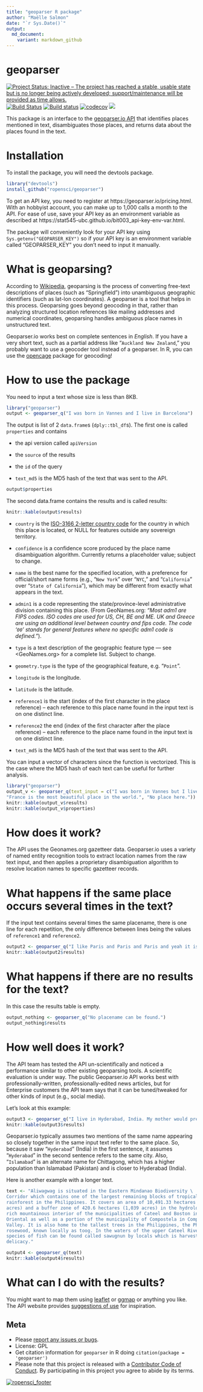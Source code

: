 ```yaml
---
title: "geoparser R package"
author: "Maëlle Salmon"
date: "`r Sys.Date()`"
output:
  md_document:
    variant: markdown_github
---
```

geoparser
=============

[![Project Status: Inactive – The project has reached a stable, usable state but is no longer being actively developed; support/maintenance will be provided as time allows.](http://www.repostatus.org/badges/latest/inactive.svg)](http://www.repostatus.org/#inactive)
[![Build Status](https://travis-ci.org/ropensci/geoparser.svg?branch=master)](https://travis-ci.org/ropensci/geoparser)
[![Build status](https://ci.appveyor.com/api/projects/status/7sw9ufcgh8pk1r5d?svg=true)](https://ci.appveyor.com/project/ropensci/geoparser)
[![codecov](https://codecov.io/gh/ropensci/geoparser/branch/master/graph/badge.svg)](https://codecov.io/gh/ropensci/geoparser)
[![](https://badges.ropensci.org/43_status.svg)](https://github.com/ropensci/onboarding/issues/43)


This package is an interface to the [geoparser.io API](https://geoparser.io) that identifies places mentioned in text, disambiguates those places, and returns data about the places found in the text.


# Installation

To install the package, you will need the devtools package.

```r
library("devtools")
install_github("ropensci/geoparser")

```

To get an API key, you need to register at https://geoparser.io/pricing.html. With an hobbyist account, you can make up to 1,000 calls a month to the API. For ease of use, save your API key as an environment variable as described at https://stat545-ubc.github.io/bit003_api-key-env-var.html.

The package will conveniently look for your API key using `Sys.getenv("GEOPARSER_KEY")` so if your API key is an environment variable called "GEOPARSER_KEY" you don't need to input it manually.

# What is geoparsing?

According to [Wikipedia](https://en.wikipedia.org/wiki/Geoparsing), geoparsing is the process of converting free-text descriptions of places (such as "Springfield") into unambiguous geographic identifiers (such as lat-lon coordinates). A geoparser is a tool that helps in this process. Geoparsing goes beyond geocoding in that, rather than analyzing structured location references like mailing addresses and numerical coordinates, geoparsing handles ambiguous place names in unstructured text.

Geoparser.io works best on complete sentences in *English*. If you have a very short text, such as a partial address like "`Auckland New Zealand`," you probably want to use a geocoder tool instead of a geoparser. In R, you can use the [opencage]( https://cran.r-project.org/package=opencage) package for geocoding!

# How to use the package

You need to input a text whose size is less than 8KB.

```r
library("geoparser")
output <- geoparser_q("I was born in Vannes and I live in Barcelona")

```

The output is list of 2 `data.frame`s (`dply::tbl_df`s). The first one is called `properties`  and contains
 
* the api version called `apiVersion`

* the `source` of the results

* the `id` of the query

* `text_md5` is the MD5 hash of the text that was sent to the API.

```r
output$properties

```

The second data.frame contains the results and is called results:

```r
knitr::kable(output$results)

```

* `country` is the [ISO-3166 2-letter country code](https://en.wikipedia.org/wiki/ISO_3166-1_alpha-2) for the country in which this place is located, or NULL for features outside any sovereign territory.

* `confidence` is a confidence score produced by the place name disambiguation algorithm. Currently returns a placeholder value; subject to change.

* `name` is the best name for the specified location, with a preference for official/short name forms (e.g., "`New York`" over "`NYC`," and "`California`" over "`State of California`"), which may be different from exactly what appears in the text.

 * `admin1` is a code representing the state/province-level administrative division containing this place. (From GeoNames.org: _"Most adm1 are FIPS codes. ISO codes are used for US, CH, BE and ME. UK and Greece are using an additional level between country and fips code. The code '`00`' stands for general features where no specific adm1 code is defined."_).

 * `type` is a text description of the geographic feature type — see <GeoNames.org> for a complete list. Subject to change.

 * `geometry.type` is the type of the geographical feature, e.g. "`Point`".

 * `longitude` is the longitude.

 * `latitude` is the latitude.

* `reference1` is the start (index of the first character in the place reference) --  each reference to this place name found in the input text is on one distinct line.

*  `reference2` the end (index of the first character after the place reference) --  each reference to the place name found in the input text is on one distinct line.

* `text_md5` is the MD5 hash of the text that was sent to the API.

You can input a vector of characters since the function is vectorized. This is the case where the MD5 hash of each text can be useful for further analysis.

```r
library("geoparser")
output_v <- geoparser_q(text_input = c("I was born in Vannes but I live in Barcelona.",
"France is the most beautiful place in the world.", "No place here."))
knitr::kable(output_v$results)
knitr::kable(output_v$properties)
```

# How does it work?

The API uses the Geonames.org gazetteer data. Geoparser.io uses a variety of named entity recognition tools to extract location names from the raw text input, and then applies a proprietary disambiguation algorithm to resolve location names to specific gazetteer records.

# What happens if the same place occurs several times in the text?

If the input text contains several times the same placename, there is one line for each repetition, the only difference between lines being the values of `reference1` and `reference2`.

```r
output2 <- geoparser_q("I like Paris and Paris and Paris and yeah it is in France!")
knitr::kable(output2$results)

```

# What happens if there are no results for the text?

In this case the results table is empty.

```r
output_nothing <- geoparser_q("No placename can be found.")
output_nothing$results

```


# How well does it work?

The API team has tested the API un-scientifically and noticed a performance similar to other existing geoparsing tools. A scientific evaluation is under way. The public Geoparser.io API works best with professionally-written, professionally-edited news articles, but for Enterprise customers the API team says that it can be tuned/tweaked for other kinds of input (e.g., social media).

Let's look at this example:

```r
output3 <- geoparser_q("I live in Hyderabad, India. My mother would prefer living in Hyderabad near Islamabad!")
knitr::kable(output3$results)

```

Geoparser.io typically assumes two mentions of the same name appearing so closely together in the same input text refer to the same place. So, because it saw "`Hyderabad`" (India) in the first sentence, it assumes "`Hyderabad`" in the second sentence refers to the same city. Also, "`Islamabad`" is an alternate name for Chittagong, which has a higher population than Islamabad (Pakistan) and is closer to Hyderabad (India).

Here is another example with a longer text.

```r
text <- "Aliwagwag is situated in the Eastern Mindanao Biodiversity \
Corridor which contains one of the largest remaining blocks of tropical lowland \
rainforest in the Philippines. It covers an area of 10,491.33 hectares (25,924.6 \
acres) and a buffer zone of 420.6 hectares (1,039 acres) in the hydrologically \
rich mountainous interior of the municipalities of Cateel and Boston in Davao \
Oriental as well as a portion of the municipality of Compostela in Compostela \
Valley. It is also home to the tallest trees in the Philippines, the Philippine \
rosewood, known locally as toog. In the waters of the upper Cateel River, a rare \
species of fish can be found called sawugnun by locals which is harvested as a \
delicacy." 

output4 <- geoparser_q(text)
knitr::kable(output4$results)
```

# What can I do with the results?

You might want to map them using [leaflet](https://rstudio.github.io/leaflet/) or [ggmap](https://cran.r-project.org/package=ggmap) or anything you like. The API website provides [suggestions of use](https://geoparser.io/uses.html) for inspiration.


## Meta

* Please [report any issues or bugs](https://github.com/ropensci/geoparser/issues).
* License: GPL
* Get citation information for `geoparser` in R doing `citation(package = 'geoparser')`
* Please note that this project is released with a [Contributor Code of Conduct](https://github.com/ropensci/geoparser/blob/master/CONDUCT.md). By participating in this project you agree to abide by its terms.

[![ropensci_footer](http://ropensci.org/public_images/github_footer.png)](http://ropensci.org)
